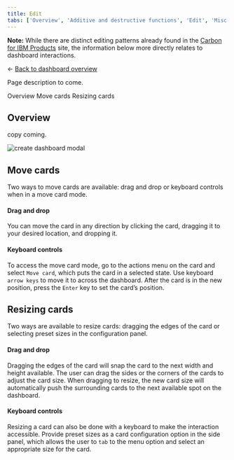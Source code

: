 ```yaml
---
title: Edit
tabs: ['Overview', 'Additive and destructive functions', 'Edit', 'Misc. functions']
---
```


<InlineNotification>

**Note:** While there are distinct editing patterns already found in the [Carbon for IBM Products](https://pages.github.ibm.com/cdai-design/pal/patterns/edit/usage) site, the information below more directly relates to dashboard interactions.

</InlineNotification>



<- [Back to dashboard overview](https://pages.github.ibm.com/cdai-design/pal/patterns/dashboards/usage)

<PageDescription>

Page description to come.

</PageDescription>

<AnchorLinks>
  <AnchorLink>Overview</AnchorLink>
  <AnchorLink>Move cards</AnchorLink>
  <AnchorLink>Resizing cards</AnchorLink>
</AnchorLinks>


## Overview

copy coming.

<Row>
  <Column colMd={4} colLg={8}>

![create dashboard modal](images/cardFunctions_edit.png)

</Column>
</Row>

## Move cards

Two ways to move cards are available: drag and drop or keyboard controls when in a move card mode.


#### Drag and drop

You can move the card in any direction by clicking the card, dragging it to your desired location, and dropping it.


#### Keyboard controls

To access the move card mode, go to the actions menu on the card and select `Move card`, which puts the card in a selected state. Use keyboard `arrow keys` to move it to across the dashboard. After the card is in the new position, press the `Enter` key to set the card’s position.


## Resizing cards
Two ways are available to resize cards: dragging the edges of the card or selecting preset sizes in the configuration panel.


#### Drag and drop

Dragging the edges of the card will snap the card to the next width and height available. The user can drag the sides or the corners of the cards to adjust the card size. When dragging to resize, the new card size will automatically push the surrounding cards to the next available spot on the dashboard.


#### Keyboard controls

Resizing a card can also be done with a keyboard to make the interaction accessible. Provide preset sizes as a card configuration option in the side panel, which allows the user to `tab` to the menu option and select an appropriate size for the card.

